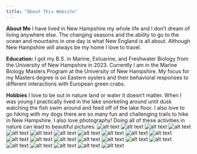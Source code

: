 ```yaml
---
title: "About This Website"
---
```


**About Me** 
I have lived in New Hampshire my whole life and I don't dream of living anywhere else. The changing seasons and the ability to go to the ocean and mountains in one day is what New England is all about. Although New Hampshire will always be my home I love to travel. 

**Education:** 
I got my B.S. in Marine, Estuarine, and Freshwater Biology from the University of New Hampshire in 2023.
Currently I am in the Marine Biology Masters Program at the University of New Hampshire. My focus for my Masters degree is on Eastern oysters and their behavioral responses to different interactions with European green crabs. 

**Hobbies** 
I love to be out in nature land or water it doesn't matter. When I was young I practically lived in the lake snorkeling around until dusk watching the fish swim around and feed off of the lake floor. I also love to go hiking with my dogs there are so many fun and challenging trails to hike in New Hampshire. I also love photography! Doing all of these activities in nature can lead to beautiful pictures. 
![alt text](IMG_1.jpg)
![alt text](IMG_2.jpg)
![alt text](Snapseed 3.jpg)
![alt text](IMG_4.jpg)
![alt text](IMG_5.jpg)
![alt text](IMG_6.jpg)
![alt text](IMG_7.jpg)
![alt text](IMG_8.jpg)
![alt text](IMG_9.jpg)
![alt text](IMG_10.jpg)
![alt text](IMG_14.jpg)
![alt text](IMG_15.jpg)
![alt text](IMG_28.jpg)
![alt text](IMG_16.jpg)
![alt text](IMG_17.jpg)
![alt text](IMG_18.jpg)
![alt text](IMG_19.jpg)
![alt text](IMG_25.jpg)
![alt text](IMG_20.jpg)
![alt text](IMG_21.jpg)
![alt text](IMG_22.jpg)
![alt text](IMG_24.jpg)
![alt text](IMG_26.jpg)

